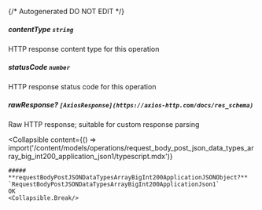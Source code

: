 {/* Autogenerated DO NOT EDIT  */}

##### **contentType** `string`
HTTP response content type for this operation

##### **statusCode** `number`
HTTP response status code for this operation

##### **rawResponse?** `[AxiosResponse](https://axios-http.com/docs/res_schema)`
Raw HTTP response; suitable for custom response parsing

<Collapsible
    content={() => import('/content/models/operations/request_body_post_json_data_types_array_big_int200_application_json1/typescript.mdx')}
>
    ##### **requestBodyPostJSONDataTypesArrayBigInt200ApplicationJSONObject?** `RequestBodyPostJSONDataTypesArrayBigInt200ApplicationJson1`
    OK
    <Collapsible.Break/>
</Collapsible>

